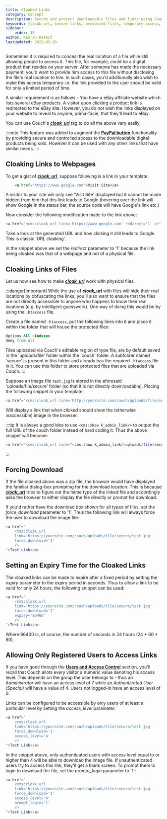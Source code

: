 ```yaml
---
title: Cloaked Links
category: concept
description: Secure and protect downloadable files and links using CouchCMS's cloak_url tag.
keywords: [cloak_url, secure links, protected files, temporary access, forced downloads, user access control]
sidebar:
    order: 19
author: Kamran Kashif
lastUpdated: 2025-03-20
---
```


Sometimes it is required to conceal the real location of a file while still allowing people to access it.
This file, for example, could be a digital product that resides on your server. After someone has made the necessary payment, you'd want to provide him access to this file without disclosing the file's real location to him.
In such cases, you'd additionally also wish to make this access temporary i.e. the link provided to the user should be valid for only a limited period of time.

A similar requirement is as follows - You have a eBay affiliate website which lists several eBay products. A visitor upon clicking a product link is redirected to the eBay site. However, you do not wish the links displayed on your website to reveal to anyone, prima-facie, that they'll lead to eBay.

You can use Couch's [***cloak_url***](../../tags-reference/cloak_url/) tag to do all the above very easily.

:::note
This feature was added to augment the [**PayPal button**](../paypal/) functionality by providing secure and controlled access to the downloadable digital products being sold. However it can be used with any other links that have similar needs.
:::

## Cloaking Links to Webpages

To get a gist of [***cloak_url***](../../tags-reference/cloak_url/), suppose following is a link in your template:

```html
    <a href="https://www.google.com">Visit Site</a>
```

A visitor to your site will only see 'Visit Site' displayed but it cannot be made hidden from him that this link leads to Google (hovering over the link will show Google in the status bar, the source code will have Google's link etc.)

Now consider the following modification made to the link above:

```php
<a href="<cms:cloak_url link='https://www.google.com' redirect='1' />" >Visit Site</a>
```

Take a look at the generated URL and how clicking it still leads to Google. This is classic 'URL cloaking'.

In the snippet above we set the *redirect* parameter to '1' because the link being cloaked was that of a webpage and not of a physical file.

## Cloaking Links of Files

Let us now see how to make [***cloak_url***](../../tags-reference/cloak_url/) work with physical files.

:::danger[Important]
While the use of [***cloak_url***](../../tags-reference/cloak_url/) with files will hide their real locations by obfuscating the links, you'll also want to ensure that the files are not directly accessible to anyone who happens to know their real locations (e.g. by intelligent guesswork). One way of doing this would be by using the `.htaccess` file.

Create a file named `.htaccess`, put the following lines into it and place it within the folder that will house the protected files:

```apache title=".htaccess"
Options All -Indexes
deny from all
```

Files uploaded via Couch's editable region of type file, are by default saved in the 'uploads/file' folder within the 'couch' folder. A subfolder named 'secure' is present in this folder and already has the required `.htaccess` file in it.
You can use this folder to store protected files that are uploaded via Couch.
:::

Suppose an image file `test.jpg` is stored in the aforesaid 'uploads/file/secure' folder (so that it is not directly downloadable).
Placing the following snippet in your template:

```php
<a href="<cms:cloak_url link='http://yoursite.com/couch/uploads/file/secure/test.jpg' />">Test Link</a>
```

Will display a link that when clicked should show the (otherwise inaccessible) image in the browser.

:::tip
It is always a good idea to use `<cms:show k_admin_link/>` to output the full URL of the couch folder instead of hard coding it. Thus the above snippet will become:

```php
<a href="<cms:cloak_url link="<cms:show k_admin_link/>uploads/file/secure/test.jpg" />">Test Link</a>
```

:::

## Forcing Download

If the file cloaked above was a zip file, the browser would have displayed the familiar dialog-box prompting for the download location.
This is because [***cloak_url***](../../tags-reference/cloak_url/) tries to figure out the mime type of the linked file and accordingly asks the browser to either display the file directly or prompt for download.

If you'd rather have the download box shown for all types of files, set the *force_download* parameter to '1'.
Thus the following link will always force the user to download the image file:

```php
<a href="
    <cms:cloak_url
    link='https://yoursite.com/couch/uploads/file/secure/test.jpg'
    force_download='1'
    />
">Test Link</a>
```

## Setting an Expiry Time for the Cloaked Links

The cloaked links can be made to expire after a fixed period by setting the *expiry* parameter to the expiry period in seconds.
Thus to allow a link to be valid for only 24 hours, the following snippet can be used:

```php
<a href="
    <cms:cloak_url
    link='https://yoursite.com/couch/uploads/file/secure/test.jpg'
    force_download='1'
    expiry='86400'
    />
">Test Link</a>
```

Where 86400 is, of course, the number of seconds in 24 hours (24 * 60 * 60).

## Allowing Only Registered Users to Access Links

If you have gone through the [**Users and Access Control**](../users/) section, you'll recall that Couch allots every visitor a numeric value denoting his access level. This depends on the group the user belongs to - thus an *Administrator* will have an access level of 7 while an *Authenticated User (Special)* will have a value of 4. Users not logged-in have an access level of 0.

Links can be configured to be accessible by only users of at least a particular level by setting the *access_level* parameter:

```php
<a href="
    <cms:cloak_url
    link='https://yoursite.com/couch/uploads/file/secure/test.jpg'
    force_download='1'
    access_level='4'
    />
">Test Link</a>
```

In the snippet above, only authenticated users with access level equal to or higher than 4 will be able to download the image file.
If unauthenticated users try to access this link, they'll get a blank screen.
To prompt them to login to download the file, set the *prompt_login* parameter to '1':

```php
<a href="
    <cms:cloak_url
    link='https://yoursite.com/couch/uploads/file/secure/test.jpg'
    force_download='1'
    access_level='4'
    prompt_login='1'
    />
">Test Link</a>
```
